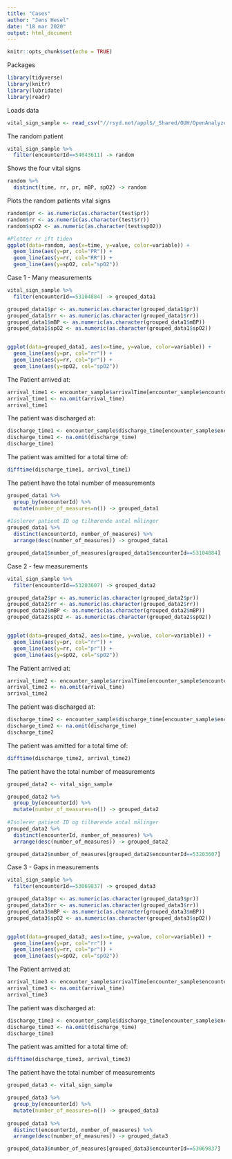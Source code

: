 ---
title: "Cases"
author: "Jens Hesel"
date: "18 mar 2020"
output: html_document
---

```{r setup, include=FALSE}
knitr::opts_chunk$set(echo = TRUE)
```


Packages
```{r}
library(tidyverse)
library(knitr)
library(lubridate)
library(readr)
```

Loads data
```{r}
vital_sign_sample <- read_csv("//rsyd.net/appl$/_Shared/OUH/OpenAnalyze/ProjectData/OP00904/Jens/Data/vital_sign_final.csv")
```

The random patient
```{r}
vital_sign_sample %>%
  filter(encounterId==54043611) -> random
```

Shows the four vital signs
```{r}
random %>%
  distinct(time, rr, pr, mBP, spO2) -> random
```

Plots the random patients vital signs
```{r}
random$pr <- as.numeric(as.character(test$pr))
random$rr <- as.numeric(as.character(test$rr))
random$spO2 <- as.numeric(as.character(test$spO2))

#Plotter rr ift tiden 
ggplot(data=random, aes(x=time, y=value, color=variable)) + 
  geom_line(aes(y=pr, col="PR")) +
  geom_line(aes(y=rr, col="RR")) +
  geom_line(aes(y=spO2, col="spO2"))
```


Case 1 - Many measurements
```{r}
vital_sign_sample %>%
  filter(encounterId==53104884) -> grouped_data1

grouped_data1$pr <- as.numeric(as.character(grouped_data1$pr))
grouped_data1$rr <- as.numeric(as.character(grouped_data1$rr))
grouped_data1$mBP <- as.numeric(as.character(grouped_data1$mBP))
grouped_data1$spO2 <- as.numeric(as.character(grouped_data1$spO2))


ggplot(data=grouped_data1, aes(x=time, y=value, color=variable)) + 
  geom_line(aes(y=pr, col="rr")) +
  geom_line(aes(y=rr, col="pr")) +
  geom_line(aes(y=spO2, col="spO2"))

```


The Patient arrived at:
```{r}
arrival_time1 <- encounter_sample$arrivalTime[encounter_sample$encounter_id==53104884]
arrival_time1 <- na.omit(arrival_time)
arrival_time1
```


The patient was discharged at:
```{r}
discharge_time1 <- encounter_sample$discharge_time[encounter_sample$encounter_id==53104884]
discharge_time1 <- na.omit(discharge_time)
discharge_time1
```


The patient was amitted for a total time of:
```{r}
difftime(discharge_time1, arrival_time1)
```


The patient have the total number of measurements
```{r}
grouped_data1 %>%
  group_by(encounterId) %>%
  mutate(number_of_measures=n()) -> grouped_data1
  
#Isolerer patient ID og tilhørende antal målinger
grouped_data1 %>%
  distinct(encounterId, number_of_measures) %>%
  arrange(desc(number_of_measures)) -> grouped_data1

grouped_data1$number_of_measures[grouped_data1$encounterId==53104884]
```



Case 2 - few measurements
```{r}
vital_sign_sample %>%
  filter(encounterId==53203607) -> grouped_data2

grouped_data2$pr <- as.numeric(as.character(grouped_data2$pr))
grouped_data2$rr <- as.numeric(as.character(grouped_data2$rr))
grouped_data2$mBP <- as.numeric(as.character(grouped_data2$mBP))
grouped_data2$spO2 <- as.numeric(as.character(grouped_data2$spO2))


ggplot(data=grouped_data2, aes(x=time, y=value, color=variable)) + 
  geom_line(aes(y=pr, col="rr")) +
  geom_line(aes(y=rr, col="pr")) +
  geom_line(aes(y=spO2, col="spO2"))
```


The Patient arrived at:
```{r}
arrival_time2 <- encounter_sample$arrivalTime[encounter_sample$encounter_id==53203607]
arrival_time2 <- na.omit(arrival_time)
arrival_time2
```


The patient was discharged at:
```{r}
discharge_time2 <- encounter_sample$discharge_time[encounter_sample$encounter_id==53203607]
discharge_time2 <- na.omit(discharge_time)
discharge_time2
```


The patient was amitted for a total time of:
```{r}
difftime(discharge_time2, arrival_time2)
```


The patient have the total number of measurements
```{r}
grouped_data2 <- vital_sign_sample

grouped_data2 %>%
  group_by(encounterId) %>%
  mutate(number_of_measures=n()) -> grouped_data2
  
#Isolerer patient ID og tilhørende antal målinger
grouped_data2 %>%
  distinct(encounterId, number_of_measures) %>%
  arrange(desc(number_of_measures)) -> grouped_data2

grouped_data2$number_of_measures[grouped_data2$encounterId==53203607]
```



Case 3
- Gaps in measurements
```{r}
vital_sign_sample %>%
  filter(encounterId==53069837) -> grouped_data3

grouped_data3$pr <- as.numeric(as.character(grouped_data3$pr))
grouped_data3$rr <- as.numeric(as.character(grouped_data3$rr))
grouped_data3$mBP <- as.numeric(as.character(grouped_data3$mBP))
grouped_data3$spO2 <- as.numeric(as.character(grouped_data3$spO2))


ggplot(data=grouped_data3, aes(x=time, y=value, color=variable)) + 
  geom_line(aes(y=pr, col="rr")) +
  geom_line(aes(y=rr, col="pr")) +
  geom_line(aes(y=spO2, col="spO2"))
```


The Patient arrived at:
```{r}
arrival_time3 <- encounter_sample$arrivalTime[encounter_sample$encounter_id==53069837]
arrival_time3 <- na.omit(arrival_time)
arrival_time3
```


The patient was discharged at:
```{r}
discharge_time3 <- encounter_sample$discharge_time[encounter_sample$encounter_id==53069837]
discharge_time3 <- na.omit(discharge_time)
discharge_time3
```


The patient was amitted for a total time of:
```{r}
difftime(discharge_time3, arrival_time3)
```


The patient have the total number of measurements
```{r}
grouped_data3 <- vital_sign_sample

grouped_data3 %>%
  group_by(encounterId) %>%
  mutate(number_of_measures=n()) -> grouped_data3
  
grouped_data3 %>%
  distinct(encounterId, number_of_measures) %>%
  arrange(desc(number_of_measures)) -> grouped_data3

grouped_data3$number_of_measures[grouped_data3$encounterId==53069837]
```